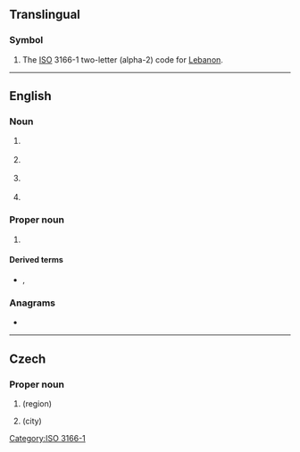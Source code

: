 {{also|lb|.lb|℔}}
==Translingual==

===Symbol===
{{head|mul|symbol}}
# The [[ISO]] 3166-1 two-letter (alpha-2) code for [[Lebanon]].

[[Category:ISO 3166-1]]

----

==English==

===Noun===
{{en-noun}}

# {{lb|en|soccer}} {{initialism of|left back|lang=en}}
# {{lb|en|American football}} {{initialism of|linebacker|lang=en}}
# {{lb|en|military}} {{initialism of|local board|lang=en}}<!--local draft board-->
# {{lb|en|pathology}} {{initialism of|Lewy body|lang=en}}

===Proper noun===
{{en-proper noun}}

# {{lb|en|attributive}} {{initialism of|[[Langmuir]]–[[Blodgett]]|lang=en}}

====Derived terms====
* {{l|en|LB film}}, {{l|en|LB trough}}

===Anagrams===
* {{anagrams|en|a=bl|B/L|BL}}

----

==Czech==

===Proper noun===
{{en-proper noun}}

# {{ao|lang=cs|[[Liberec]]|nodot=1}} (region)
# {{ao|lang=cs|[[Liberec]]|nodot=1}} (city)